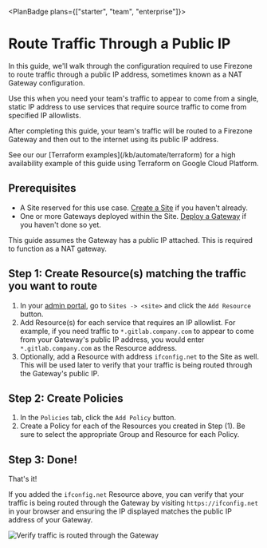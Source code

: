 
<PlanBadge plans={["starter", "team", "enterprise"]}>

# Route Traffic Through a Public IP

</PlanBadge>

In this guide, we'll walk through the configuration required to use Firezone to
route traffic through a public IP address, sometimes known as a NAT Gateway
configuration.

Use this when you need your team's traffic to appear to come from a single,
static IP address to use services that require source traffic to come from
specified IP allowlists.

After completing this guide, your team's traffic will be routed to a Firezone
Gateway and then out to the internet using its public IP address.

<Alert color="info">
  See our our [Terraform examples](/kb/automate/terraform) for a high
  availability example of this guide using Terraform on Google Cloud Platform.
</Alert>

## Prerequisites

- A Site reserved for this use case. [Create a Site](/kb/deploy/sites) if you
  haven't already.
- One or more Gateways deployed within the Site.
  [Deploy a Gateway](/kb/deploy/gateways) if you haven't done so yet.

<Alert color="warning">
  This guide assumes the Gateway has a public IP attached. This is required to
  function as a NAT gateway.
</Alert>

## Step 1: Create Resource(s) matching the traffic you want to route

1. In your [admin portal](https://app.firezone.dev), go to `Sites -> <site>` and
   click the `Add Resource` button.
1. Add Resource(s) for each service that requires an IP allowlist. For example,
   if you need traffic to `*.gitlab.company.com` to appear to come from your
   Gateway's public IP address, you would enter `*.gitlab.company.com` as the
   Resource address.
1. Optionally, add a Resource with address `ifconfig.net` to the Site as well.
   This will be used later to verify that your traffic is being routed through
   the Gateway's public IP.

## Step 2: Create Policies

1. In the `Policies` tab, click the `Add Policy` button.
2. Create a Policy for each of the Resources you created in Step (1). Be sure to
   select the appropriate Group and Resource for each Policy.

## Step 3: Done!

That's it!

If you added the `ifconfig.net` Resource above, you can verify that your traffic
is being routed through the Gateway by visiting `https://ifconfig.net` in your
browser and ensuring the IP displayed matches the public IP address of your
Gateway.

<Link
  href="/images/kb/use-cases/nat-gateway/verify.png"
  target="_blank"
  rel="nofollow"
>
  <Image
    src="/images/kb/use-cases/nat-gateway/verify.png"
    alt="Verify traffic is routed through the Gateway"
    width={1200}
    height={1200}
  />
</Link>

<SupportOptions />
